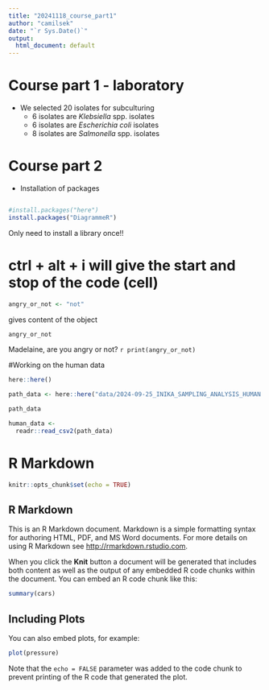 ```yaml
---
title: "20241118_course_part1"
author: "camilsek"
date: "`r Sys.Date()`"
output:
  html_document: default
---
```


# Course part 1 - laboratory

-   We selected 20 isolates for subculturing
    -   6 isolates are *Klebsiella* spp. isolates
    -   6 isolates are *Escherichia coli* isolates
    -   8 isolates are *Salmonella* spp. isolates

# Course part 2
- Installation of packages
```r
```

```r
#install.packages("here")
install.packages("DiagrammeR")
```
Only need to install a library once!!

# ctrl + alt + i will give the start and stop of the code (cell)

```r
angry_or_not <- "not"
```
gives content of the object
```r
angry_or_not
```


Madelaine, are you angry or not? `r print(angry_or_not)`

#Working on the human data


```r
here::here()
```


```r

path_data <- here::here("data/2024-09-25_INIKA_SAMPLING_ANALYSIS_HUMAN.csv")

path_data
```

```r
human_data <-
  readr::read_csv2(path_data)
```

# R Markdown

```r
knitr::opts_chunk$set(echo = TRUE)
```

## R Markdown

This is an R Markdown document. Markdown is a simple formatting syntax for authoring HTML, PDF, and MS Word documents. For more details on using R Markdown see <http://rmarkdown.rstudio.com>.

When you click the **Knit** button a document will be generated that includes both content as well as the output of any embedded R code chunks within the document. You can embed an R code chunk like this:

```r
summary(cars)
```

## Including Plots

You can also embed plots, for example:

```r
plot(pressure)
```

Note that the `echo = FALSE` parameter was added to the code chunk to prevent printing of the R code that generated the plot.
